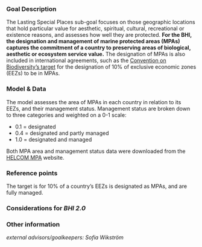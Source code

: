 ### Goal Description

The Lasting Special Places sub-goal focuses on those geographic locations that hold particular value for aesthetic, spiritual, cultural, recreational or existence reasons, and assesses how well they are protected.
**For the BHI, the designation and management of marine protected areas (MPAs) captures the commitment of a country to preserving areas of biological, aesthetic or ecosystem service value.** The designation of MPAs is also included in international agreements, such as the [Convention on Biodiversity's target](https://www.cbd.int/sp/targets/rationale/target-11/) for the designation of 10% of exclusive economic zones (EEZs) to be in MPAs.

### Model & Data

The model assesses the area of MPAs in each country in relation to its EEZs, and their management status. Management status are broken down to three categories and weighted on a 0-1 scale: 

- 0.1 = designated
- 0.4 = designated and partly managed  
- 1.0 = designated and managed   

Both MPA area and management status data were downloaded from the [HELCOM MPA](http://mpas.helcom.fi) website.

### Reference points

The target is for 10% of a country's EEZs is designated as MPAs, and are fully managed.

### Considerations for *BHI 2.0*

### Other information

*external advisors/goalkeepers: Sofia Wikström*

